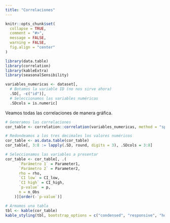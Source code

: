 ```yaml
---
title: "Correlaciones"
---
```


```r
knitr::opts_chunk$set(
  collapse = TRUE,
  comment = "#>",
  message = FALSE,
  warning = FALSE,
  fig.align = "center"
)
```

```r
library(data.table)
library(correlation)
library(kableExtra)
library(seasonalSensibility)

variables_numericas <- dataset[,
  # Botamos la variable ID (no nos sirve ahora)
  .SD[, -c("id")],
  # Seleccionamos las variables numéricas
  .SDcols = is.numeric]
```

Veamos todas las correlaciones de manera gráfica.

```r
# Generamos las correlaciones
cor_table <- correlation::correlation(variables_numericas, method = "spearman", p_adjust = "none")

# Redondeamos a los tres decimales los valores numéricos
cor_table <- as.data.table(cor_table)
cor_table[, 3:8 := lapply(.SD, round, digits = 3), .SDcols = 3:8]

# Seleccionamos las variables a presentar
cor_table <- cor_table[, .(
      `Parámetro 1` = Parameter1, 
      `Parámetro 2` = Parameter2, 
      rho = rho, 
      `CI low` = CI_low, 
      `CI high` = CI_high, 
      `p-value` = p, 
      n = n_Obs
    )][order(-`p-value`)]

# Armamos una tabla
tbl <- kable(cor_table)
kable_styling(tbl, bootstrap_options = c("condensed", "responsive", "hover"))
```
